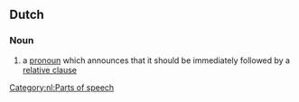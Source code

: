 ==Dutch==

===Noun===
{{infl|nl|noun|g=g|head=[[bepalingaankondigend]] [[voornaamwoord]]}}

# {{grammar|lang=nl}} a [[pronoun]] which announces that it should be immediately followed by a [[relative clause]]

{{examples-right|examples=[[degene]] die<br>[[datgene]] wat<br>[[alles]] wat}}

[[Category:nl:Parts of speech]]